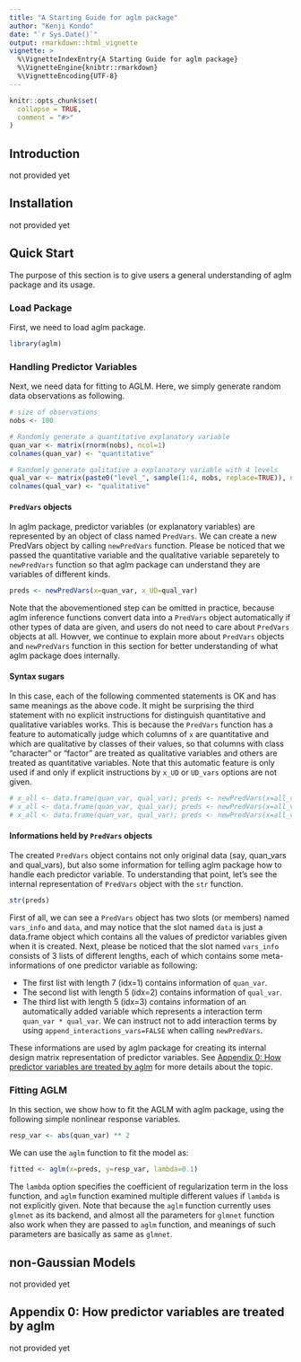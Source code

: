 ```yaml
---
title: "A Starting Guide for aglm package"
author: "Kenji Kondo"
date: "`r Sys.Date()`"
output: rmarkdown::html_vignette
vignette: >
  %\VignetteIndexEntry{A Starting Guide for aglm package}
  %\VignetteEngine{knibtr::rmarkdown}
  %\VignetteEncoding{UTF-8}
---
```


```r
knitr::opts_chunk$set(
  collapse = TRUE,
  comment = "#>"
)
```


## Introduction
not provided yet

## Installation
not provided yet

## Quick Start
The purpose of this section is to give users a general understanding of aglm package and its usage.

### Load Package
First, we need to load aglm package.
```r
library(aglm)
```

### Handling Predictor Variables
Next, we need data for fitting to AGLM. Here, we simply generate random data observations as following.
```r
# size of observations
nobs <- 100

# Randomly generate a quantitative explanatory variable
quan_var <- matrix(rnorm(nobs), ncol=1)
colnames(quan_var) <- "quantitative"

# Randomly generate qalitative a explanatory variable with 4 levels
qual_var <- matrix(paste0("level_", sample(1:4, nobs, replace=TRUE)), ncol=1)
colnames(qual_var) <- "qualitative"
```

#### `PredVars` objects
In aglm package, predictor variables (or explanatory variables) are represented by an object of class named `PredVars`. We can create a new PredVars object by calling `newPredVars` function. Please be noticed that we passed the quantitative variable and the qualitative variable separetely to `newPredVars` function so that aglm package can understand they are variables of different kinds. 
```r
preds <- newPredVars(x=quan_var, x_UD=qual_var)
```

Note that the abovementioned step can be omitted in practice, because aglm inference functions convert data into a `PredVars` object automatically if other types of data are given, and users do not need to care about `PredVars` objects at all. Howver, we continue to explain more about `PredVars` objects and `newPredVars` function in this section for better understanding of what aglm package does internally.

#### Syntax sugars
In this case, each of the following commented statements is OK and has same meanings as the above code. It might be surprising the third statement with no explicit instructions for distinguish quantitative and qualitative variables works. This is because the `PredVars` function has a feature to automatically judge which columns of `x` are quantitative and which are qualitative by classes of their values, so that columns with class "character" or "factor" are treated as qualitative variables and others are treated as quantitative variables. Note that this automatic feature is only used if and only if explicit instructions by `x_UD` or `UD_vars` options are not given.
```r
# x_all <- data.frame(quan_var, qual_var); preds <- newPredVars(x=all_vars, UD_vars=2)
# x_all <- data.frame(quan_var, qual_var); preds <- newPredVars(x=all_vars, UD_vars="qualitative")
# x_all <- data.frame(quan_var, qual_var); preds <- newPredVars(x=all_vars)
```

#### Informations held by `PredVars` objects
The created `PredVars` object contains not only original data (say, quan_vars and qual_vars), but also some information for telling aglm package how to handle each predictor variable. To understanding that point, let's see the internal representation of `PredVars` object with the `str` function.
```r
str(preds)
```

First of all, we can see a `PredVars` object has two slots (or members) named `vars_info` and `data`, and may notice that the slot named `data` is just a data.frame object which contains all the values of predictor variables given when it is created. Next, please be noticed that the slot named `vars_info` consists of 3 lists of different lengths, each of which contains some meta-informations of one predictor variable as following:

* The first list with length 7 (idx=1) contains information of `quan_var`.
* The second list with length 5 (idx=2) contains information of `qual_var`.
* The third list with length 5 (idx=3) contains information of an automatically added variable which represents a interaction term `quan_var * qual_var`. We can instruct not to add interaction terms by using `append_interactions_vars=FALSE` when calling `newPredVars`.

These informations are used by aglm package for creating its internal design matrix representation of predictor variables. See [Appendix 0: How predictor variables are treated by aglm] for more details about the topic.

### Fitting AGLM
In this section, we show how to fit the AGLM with aglm package, using the following simple nonlinear response variables.
```r
resp_var <- abs(quan_var) ** 2
```

We can use the `aglm` function to fit the model as:
```r
fitted <- aglm(x=preds, y=resp_var, lambda=0.1)
```

The `lambda` option specifies the coefficient of regularization term in the loss function, and `aglm` function examined multiple different values if `lambda` is not explicitly given. Note that because the `aglm` function currently uses `glmnet` as its backend, and almost all the parameters for `glmnet` function also work when they are passed to `aglm` function, and meanings of such parameters are basically as same as `glmnet`.

## non-Gaussian Models
not provided yet

## Appendix 0: How predictor variables are treated by aglm
not provided yet
